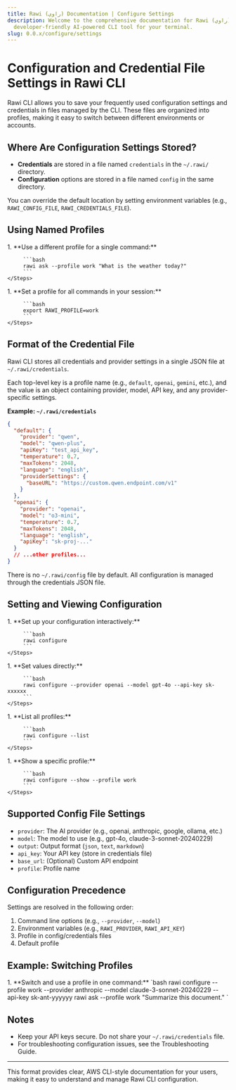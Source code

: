 ```yaml
---
title: Rawi (راوي) Documentation | Configure Settings
description: Welcome to the comprehensive documentation for Rawi (راوي), a
  developer-friendly AI-powered CLI tool for your terminal.
slug: 0.0.x/configure/settings
---
```



<Clarity />

# Configuration and Credential File Settings in Rawi CLI

Rawi CLI allows you to save your frequently used configuration settings and credentials in files managed by the CLI. These files are organized into profiles, making it easy to switch between different environments or accounts.

## Where Are Configuration Settings Stored?

- **Credentials** are stored in a file named `credentials` in the `~/.rawi/` directory.
- **Configuration** options are stored in a file named `config` in the same directory.

You can override the default location by setting environment variables (e.g., `RAWI_CONFIG_FILE`, `RAWI_CREDENTIALS_FILE`).

## Using Named Profiles

<Tabs>
  <TabItem label="Command Line Option" icon="terminal">
    <Steps>
      1. **Use a different profile for a single command:**

         ```bash
         rawi ask --profile work "What is the weather today?"
         ```
    </Steps>

  </TabItem>

  <TabItem label="Environment Variable" icon="key">
    <Steps>
      1. **Set a profile for all commands in your session:**

         ```bash
         export RAWI_PROFILE=work
         ```
    </Steps>

  </TabItem>
</Tabs>

## Format of the Credential File

Rawi CLI stores all credentials and provider settings in a single JSON file at `~/.rawi/credentials`.

Each top-level key is a profile name (e.g., `default`, `openai`, `gemini`, etc.), and the value is an object containing provider, model, API key, and any provider-specific settings.

**Example: `~/.rawi/credentials`**

```json
{
  "default": {
    "provider": "qwen",
    "model": "qwen-plus",
    "apiKey": "test_api_key",
    "temperature": 0.7,
    "maxTokens": 2048,
    "language": "english",
    "providerSettings": {
      "baseURL": "https://custom.qwen.endpoint.com/v1"
    }
  },
  "openai": {
    "provider": "openai",
    "model": "o3-mini",
    "temperature": 0.7,
    "maxTokens": 2048,
    "language": "english",
    "apiKey": "sk-proj-..."
  }
  // ...other profiles...
}
```

There is no `~/.rawi/config` file by default. All configuration is managed through the credentials JSON file.

## Setting and Viewing Configuration

<Tabs>
  <TabItem label="Interactive" icon="terminal">
    <Steps>
      1. **Set up your configuration interactively:**

         ```bash
         rawi configure
         ```
    </Steps>

  </TabItem>

  <TabItem label="Direct CLI" icon="gear">
    <Steps>
      1. **Set values directly:**

         ```bash
         rawi configure --provider openai --model gpt-4o --api-key sk-xxxxxx
         ```
    </Steps>

  </TabItem>

  <TabItem label="List Profiles" icon="list">
    <Steps>
      1. **List all profiles:**

         ```bash
         rawi configure --list
         ```
    </Steps>

  </TabItem>

  <TabItem label="Show Profile" icon="person">
    <Steps>
      1. **Show a specific profile:**

         ```bash
         rawi configure --show --profile work
         ```
    </Steps>

  </TabItem>
</Tabs>

## Supported Config File Settings

- `provider`: The AI provider (e.g., openai, anthropic, google, ollama, etc.)
- `model`: The model to use (e.g., gpt-4o, claude-3-sonnet-20240229)
- `output`: Output format (`json`, `text`, `markdown`)
- `api_key`: Your API key (store in credentials file)
- `base_url`: (Optional) Custom API endpoint
- `profile`: Profile name

## Configuration Precedence

Settings are resolved in the following order:

1. Command line options (e.g., `--provider`, `--model`)
2. Environment variables (e.g., `RAWI_PROVIDER`, `RAWI_API_KEY`)
3. Profile in config/credentials files
4. Default profile

## Example: Switching Profiles

<Steps>
  1. **Switch and use a profile in one command:** `bash rawi configure --profile
  work --provider anthropic --model claude-3-sonnet-20240229 --api-key
  sk-ant-yyyyyy rawi ask --profile work "Summarize this document." `
</Steps>

## Notes

- Keep your API keys secure. Do not share your `~/.rawi/credentials` file.
- For troubleshooting configuration issues, see the Troubleshooting Guide.

---

This format provides clear, AWS CLI-style documentation for your users, making it easy to understand and manage Rawi CLI configuration.
